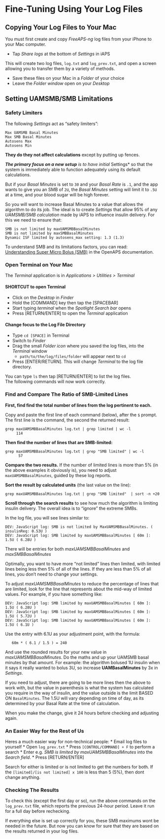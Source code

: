 # Fine-Tuning Using Your Log Files

## Copying Your Log Files to Your Mac
You must first create and copy *FreeAPS-ng* log files from your iPhone to your Mac computer.

- Tap *Share logs* at the bottom of *Settings* in iAPS

This will create two log files, `log.txt` and `log_prev.txt`, and open a screen allowing you to transfer them by a variety of methods.

- Save these files on your Mac in a *Folder* of your choice
- Leave the *Folder window* open on your *Desktop*

## Setting UAMSMB/SMB Limitations

### Safety Limiters
The following *Settings* act as "safety limiters":

```
Max UAMSMB Basal Minutes
Max SMB Basal Minutes
Autosens Max
Autosens Min
```

**They do they not affect calculations** except by putting up fences. 

***The primary focus on a new setup** is to have initial *Settings* so that the system is immediately able to function adequately using its default calculations.

But if your *Basal Minutes* is set to `30` and your *Basal Rate* is `.1`, and the app wants to give you an SMB of `2U`, the *Basal Minutes* setting will limit it to `.5U` at a time, and your blood sugar will be high forever.

So you will want to increase Basal Minutes to a value that allows the algorithm to do its job. The ideal is to create *Settings* that allow 95% of any *UAMSMB/SMB calculation* made by iAPS to influence insulin delivery. For this we need to ensure that:

```
SMB is not limited by maxUAMSMBBasalMinutes
SMB is not limited by maxSMBBasalMinutes
Dynamic ISF limited by autosens_max setting: 1.3 (1.3)
```
To understand SMB and its limitations factors, you can read:  
[Understanding Super Micro Bolus (SMB)](https://openaps.readthedocs.io/en/latest/docs/Customize-Iterate/oref1.html#understanding-super-micro-bolus-smb) in the OpenAPS documentation.

### Open Terminal on Your Mac

The *Terminal* application is in *Applications > Utilities > Terminal*

#### **SHORTCUT to open Terminal** 
* Click on the *Desktop* in *Finder*
* Hold the [COMMAND] key then tap the [SPACEBAR]
* Start typing *terminal* when the *Spotlight Search bar* opens
* Press [RETURN/ENTER] to open  the *Terminal* application

#### Change focus to the Log File Directory
* Type ```cd [SPACE]``` in Terminal
* Switch to *Finder*
* Drag the small *Folder icon* where you saved the log files, into the *Terminal* window
  * `path/to/the/log/files/folder` will appear next to `cd`
* Press [ENTER/RETURN]. This will change *Terminal* to the log file directory. 

You can type `ls` then tap [RETURN/ENTER] to list the log files.  
The following commands will now work correctly.

### Find and Compare The Ratio of SMB-Limited Lines

**First, find find the total number of lines from the log pertinent to each.** 

Copy and paste the first line of each command (below), after the `$` prompt. The first line is the command, the second the returned result:

```
grep maxUAMSMBBasalMinutes log.txt | grep limited | wc -l
     114
```

**Then find the number of lines that are SMB-limited:**

```
grep maxUAMSMBBasalMinutes log.txt | grep "SMB limited" | wc -l
      57
```

**Compare the two results.** If the number of limited lines is more than 5% (in the above examples it obviously is), you need to adjust ```maxUAMSMBBasalMinutes```, guided by these log reports.

**Sort the result by calculated units** (the last value on the line):

```
grep maxUAMSMBBasalMinutes log.txt | grep "SMB limited"  | sort -n +20
```

**Scroll through the search results** to see how much the algorithm is limiting insulin delivery. The overall idea is to "ignore" the extreme SMBs.

In the log file, you will see lines similar to:

```
DEV: JavaScript log: SMB is not limited by MaxUAMSMBBasalMinutes. ( insulinReq: 0.53U )
DEV: JavaScript log: SMB limited by maxUAMSMBBasalMinutes [ 60m ]: 1.5U ( 6.28U )
```

There will be entries for both *maxUAMSMBBasalMinutes* and *maxSMBBasalMinutes*

Optimally, you want to have more "not limited" lines then limited, with limited lines being less then 5% of all of the lines. If they are less than 5% of all lines, you don't need to change your settings.

To adjust *maxUAMSMBBasalMinutes* to reduce the percentage of lines that are limited, look for the line that represents about the mid-way of limited values.  For example, if you have something like:

```
DEV: JavaScript log: SMB limited by maxUAMSMBBasalMinutes [ 60m ]: 1.5U ( 6.28U )
DEV: JavaScript log: SMB limited by maxUAMSMBBasalMinutes [ 60m ]: 1.5U ( 5.72U )
DEV: JavaScript log: SMB limited by maxUAMSMBBasalMinutes [ 60m ]: 1.5U ( 6.1U )
```

Use the entry with 6.1U as your adjustment point, with the formula:

```
   60m * ( 6.1 / 1.5 ) = 240
```

And use the rounded results for your new value in *maxUAMSMBBasalMinutes*. Do the maths and up your UAMSMB basal minutes by that amount. For example: the algorithm bolused 1U insulin when it says it really wanted to bolus 3U, so increase **UAMBasalMinutes** by 3x in *Settings*.

If you need to adjust, there are going to be more lines then the above to work with, but the value in parenthesis is what the system has calculated you require in the way of insulin, and the value outside is the limit BASED ON `BasalMinutes`. The 1.5U will vary depending on time of day, as its determined by your Basal Rate at the time of calculation.

When you make the change, give it 24 hours before checking and adjusting again.

### An Easier Way for the Rest of Us
Heres a much easier way for non-technical people:
* Email log files to yourself
* Open `log_prev.txt`
* Press `[CONTROL/COMMAND] + F` to perform a search
* Enter e.g. *SMB is limited by maxUAMSMBBasalMinutes* into the *Search field*.
* Press [RETURN/ENTER]

Search for either is limited or is not limited to get the numbers for both. If the ```[limited]/[is not limited] x 100``` is less than 5 (5%), then dont change anything.

### Checking The Results
To check this (except the first day or so), run the above commands on the `log_prev.txt` file, which reports the previous 24-hour period. Leave it run for a full day before rechecking.

If everything else is set up correctly for you, these SMB maximums wont be needed in the future. But now you can know for sure that they are based on the results returned in your log files.
